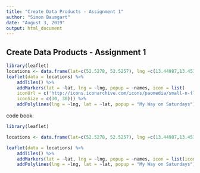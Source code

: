 ```yaml
---
title: "Create Data Products - Assignment 1"
author: "Simon Baumgart"
date: "August 3, 2019"
output: html_document
---
```


## Create Data Products - Assignment 1

```r
library(leaflet)
locations <- data.frame(lat=c(52.5278, 52.5257), lng =c(13.44987,13.4517), names = c("Simons Home", "My Favorite Cafe"))
leaflet(data = locations) %>% 
    addTiles() %>% 
    addMarkers(lat = ~lat, lng = ~lng, popup = ~names, icon = list(
    iconUrl = c('http://icons.iconarchive.com/icons/paomedia/small-n-flat/512/house-icon.png','http://icons.iconarchive.com/icons/icons8/windows-8/512/Food-Cafe-icon.png'),
    iconSize = c(30, 30))) %>%
    addPolylines(lng = ~lng, lat = ~lat, popup = "My Way on Saturdays")
```


code book:

```r
library(leaflet)

locations <- data.frame(lat=c(52.5278, 52.5257), lng =c(13.44987,13.4517), names = c("Simons Home", "My Favorite Cafe"))

leaflet(data = locations) %>% 
    addTiles() %>% 
    addMarkers(lat = ~lat, lng = ~lng, popup = ~names, icon = list(iconUrl = c('http://icons.iconarchive.com/icons/paomedia/small-n-flat/512/house-icon.png','http://icons.iconarchive.com/icons/icons8/windows-8/512/Food-Cafe-icon.png'),iconSize = c(30, 30))) %>%
    addPolylines(lng = ~lng, lat = ~lat, popup = "My Way on Saturdays")
```
